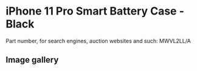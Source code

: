 
# iPhone 11 Pro Smart Battery Case - Black

Part number, for search engines, auction websites and such: MWVL2LL/A

## Image gallery

<div style={{ width: "768px" }}>
  <GalleryComponent
    images={[
      {
        original: "/everysource/MWVL2.png",
        thumbnail: "/everypreview/MWVL2.png",
      },
      {
        original: "/everysource/MWVL2_AV1.png",
        thumbnail: "/everypreview/MWVL2_AV1.png",
      },
      {
        original: "/everysource/MWVL2_AV2.png",
        thumbnail: "/everypreview/MWVL2_AV2.png",
      },
      {
        original: "/everysource/MWVL2_AV3.png",
        thumbnail: "/everypreview/MWVL2_AV3.png",
      },
      {
        original: "/everysource/MWVL2_AV4.png",
        thumbnail: "/everypreview/MWVL2_AV4.png",
      },
      {
        original: "/everysource/MWVL2_AV5.png",
        thumbnail: "/everypreview/MWVL2_AV5.png",
      },
      {
        original: "/everysource/MWVL2_AV6.png",
        thumbnail: "/everypreview/MWVL2_AV6.png",
      }
    ]}
  />
</div>